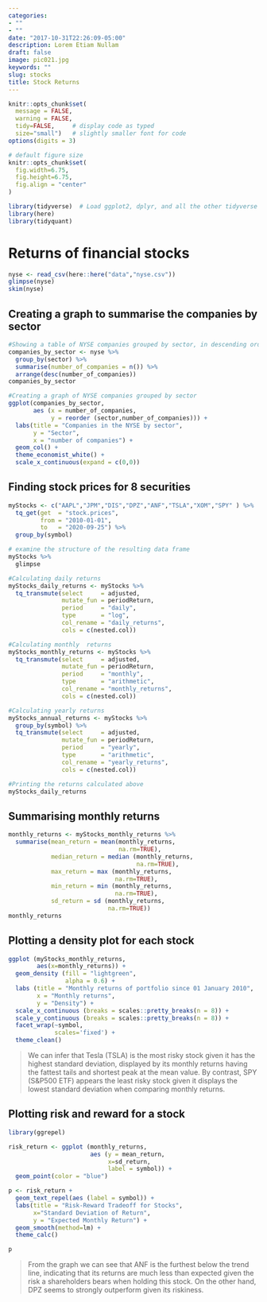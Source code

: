 ```yaml
---
categories:
- ""
- ""
date: "2017-10-31T22:26:09-05:00"
description: Lorem Etiam Nullam
draft: false
image: pic021.jpg
keywords: ""
slug: stocks
title: Stock Returns
---
```



```r
knitr::opts_chunk$set(
  message = FALSE, 
  warning = FALSE, 
  tidy=FALSE,     # display code as typed
  size="small")   # slightly smaller font for code
options(digits = 3)

# default figure size
knitr::opts_chunk$set(
  fig.width=6.75, 
  fig.height=6.75,
  fig.align = "center"
)
```


```r
library(tidyverse)  # Load ggplot2, dplyr, and all the other tidyverse packages
library(here)
library(tidyquant)
```

# Returns of financial stocks

```r
nyse <- read_csv(here::here("data","nyse.csv"))
glimpse(nyse)
skim(nyse)
```

## Creating a graph to summarise the companies by sector

```r

#Showing a table of NYSE companies grouped by sector, in descending order
companies_by_sector <- nyse %>%
  group_by(sector) %>%
  summarise(number_of_companies = n()) %>%
  arrange(desc(number_of_companies))
companies_by_sector

```

```r
#Creating a graph of NYSE companies grouped by sector
ggplot(companies_by_sector, 
       aes (x = number_of_companies,
            y = reorder (sector,number_of_companies))) + 
  labs(title = "Companies in the NYSE by sector",
       y = "Sector", 
       x = "number of companies") + 
  geom_col() + 
  theme_economist_white() + 
  scale_x_continuous(expand = c(0,0))

```

## Finding stock prices for 8 securities

```r
myStocks <- c("AAPL","JPM","DIS","DPZ","ANF","TSLA","XOM","SPY" ) %>%
  tq_get(get  = "stock.prices",
         from = "2010-01-01",
         to   = "2020-09-25") %>%
  group_by(symbol) 

# examine the structure of the resulting data frame
myStocks %>%
  glimpse
```

```r

#Calculating daily returns
myStocks_daily_returns <- myStocks %>%
  tq_transmute(select     = adjusted, 
               mutate_fun = periodReturn, 
               period     = "daily", 
               type       = "log",
               col_rename = "daily_returns",
               cols = c(nested.col))

#Calculating monthly  returns
myStocks_monthly_returns <- myStocks %>%
  tq_transmute(select     = adjusted, 
               mutate_fun = periodReturn, 
               period     = "monthly", 
               type       = "arithmetic",
               col_rename = "monthly_returns",
               cols = c(nested.col)) 

#Calculating yearly returns
myStocks_annual_returns <- myStocks %>%
  group_by(symbol) %>%
  tq_transmute(select     = adjusted, 
               mutate_fun = periodReturn, 
               period     = "yearly", 
               type       = "arithmetic",
               col_rename = "yearly_returns",
               cols = c(nested.col))

#Printing the returns calculated above
myStocks_daily_returns

```

## Summarising monthly returns

```r

monthly_returns <- myStocks_monthly_returns %>%
  summarise(mean_return = mean(monthly_returns, 
                               na.rm=TRUE), 
            median_return = median (monthly_returns,
                                    na.rm=TRUE),
            max_return = max (monthly_returns,
                              na.rm=TRUE),
            min_return = min (monthly_returns,
                              na.rm=TRUE),
            sd_return = sd (monthly_returns, 
                            na.rm=TRUE))
monthly_returns

```

## Plotting a density plot for each stock

```r

ggplot (myStocks_monthly_returns, 
        aes(x=monthly_returns)) +
  geom_density (fill = "lightgreen", 
                alpha = 0.6) +
  labs (title = "Monthly returns of portfolio since 01 January 2010",
        x = "Monthly returns",
        y = "Density") +
  scale_x_continuous (breaks = scales::pretty_breaks(n = 8)) +
  scale_y_continuous (breaks = scales::pretty_breaks(n = 8)) + 
  facet_wrap(~symbol, 
             scales='fixed') +
  theme_clean()

```

> We can infer that Tesla (TSLA) is the most risky stock given it has the highest standard deviation, displayed by its monthly returns having the fattest tails and shortest peak at the mean value. By contrast, SPY (S&P500 ETF) appears the least risky stock given it displays the lowest standard deviation when comparing monthly returns.

## Plotting risk and reward for a stock

```r

library(ggrepel)

risk_return <- ggplot (monthly_returns, 
                       aes (y = mean_return,
                            x=sd_return,
                            label = symbol)) + 
  geom_point(color = "blue")

p <- risk_return + 
  geom_text_repel(aes (label = symbol)) + 
  labs(title = "Risk-Reward Tradeoff for Stocks", 
       x="Standard Deviation of Return",
       y = "Expected Monthly Return") + 
  geom_smooth(method=lm) + 
  theme_calc()

p

```

> From the graph we can see that ANF is the furthest below the trend line, indicating that its returns are much less than expected given the risk a shareholders bears when holding this stock. On the other hand, DPZ seems to strongly outperform given its riskiness.
